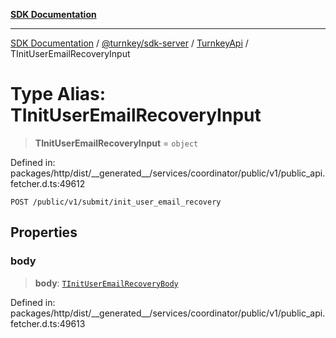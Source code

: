 [**SDK Documentation**](../../../../../README.mdx)

***

[SDK Documentation](../../../../../packages.mdx) / [@turnkey/sdk-server](../../../README.mdx) / [TurnkeyApi](../README.mdx) / TInitUserEmailRecoveryInput

# Type Alias: TInitUserEmailRecoveryInput

> **TInitUserEmailRecoveryInput** = `object`

Defined in: packages/http/dist/\_\_generated\_\_/services/coordinator/public/v1/public\_api.fetcher.d.ts:49612

`POST /public/v1/submit/init_user_email_recovery`

## Properties

### body

> **body**: [`TInitUserEmailRecoveryBody`](TInitUserEmailRecoveryBody.mdx)

Defined in: packages/http/dist/\_\_generated\_\_/services/coordinator/public/v1/public\_api.fetcher.d.ts:49613
